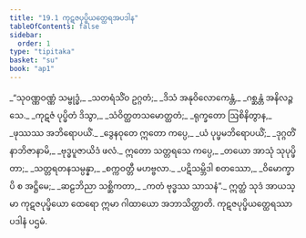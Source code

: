 ```yaml
---
title: "19.1 ကုဋဇပုပ္ဖိယတ္ထေရအပဒါန"
tableOfContents: false
sidebar:
  order: 1
type: "tipitaka"
basket: "su"
book: "ap1"
---
```



<DynamicBreadcrumb />

<Division number="1" book="ap1" e="ch" v="20" p="213">

<Paragraph number="2581" type="verses" book="ap1">
_“သုဝဏ္ဏဝဏ္ဏံ သမ္ဗုဒ္ဓံ,_  
_သတရံသိံဝ ဥဂ္ဂတံ;_  
_ဒိသံ အနုဝိလောကေန္တံ,_  
_ဂစ္ဆန္တံ အနိလဉ္ဇသေ._  

</Paragraph>

</Division>
<Division number="2" book="ap1" e="ch" v="20" p="213">

<Paragraph number="2582" type="verses" book="ap1">
_ကုဋဇံ ပုပ္ဖိတံ ဒိသွာ,_  
_သံဝိတ္ထတသမောတ္ထတံ;_  
_ရုက္ခတော ဩစိနိတွာန,_  
_ဖုဿဿ အဘိရောပယိံ._  

</Paragraph>

</Division>
<Division number="3" book="ap1" e="ch" v="20" p="213">

<Paragraph number="2583" type="verses" book="ap1">
_ဒွေနဝုတေ ဣတော ကပ္ပေ,_  
_ယံ ပုပ္ဖမဘိရောပယိံ;_  
_ဒုဂ္ဂတိံ နာဘိဇာနာမိ,_  
_ဗုဒ္ဓပူဇာယိဒံ ဖလံ._  

</Paragraph>

</Division>
<Division number="4" book="ap1" e="ch" v="20" p="213">

<Paragraph number="2584" type="verses" book="ap1">
ဣတော သတ္တရသေ ကပ္ပေ,_  
_တယော အာသုံ သုပုပ္ဖိတာ;_  
_သတ္တရတနသမ္ပန္နာ,_  
_စက္ကဝတ္တီ မဟဗ္ဗလာ._  

</Paragraph>

</Division>
<Division number="5" book="ap1" e="ch" v="20" p="213">

<Paragraph number="2585" type="verses" book="ap1">
_ပဋိသမ္ဘိဒါ စတဿော,_  
_ဝိမောက္ခာပိ စ အဋ္ဌိမေ;_  
_ဆဠဘိညာ သစ္ဆိကတာ,_  
_ကတံ ဗုဒ္ဓဿ သာသနံ”._  

</Paragraph>

<Paragraph number="2586" book="ap1">
ဣတ္ထံ သုဒံ အာယသ္မာ ကုဋဇပုပ္ဖိယော ထေရော ဣမာ ဂါထာယော အဘာသိတ္ထာတိ.

</Paragraph>
</Division>

<Paragraph number="2587" type="center" book="ap1">
ကုဋဇပုပ္ဖိယတ္ထေရဿာပဒါနံ ပဌမံ.
</Paragraph>